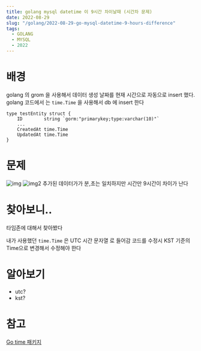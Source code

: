 ```yaml
---
title: golang mysql datetime 이 9시간 차이날때 (시간차 문제)
date: 2022-08-29
slug: "/golang/2022-08-29-go-mysql-datetime-9-hours-difference"
tags:
  - GOLANG
  - MYSQL
  - 2022
---
```

# 배경
golang 의 grom 을 사용해서 데이터 생성 날짜를 현재 시간으로 자동으로 insert 했다.
golang 코드에서 는  `time.Time` 을 사용해서 db 에 insert 한다

```
type testEntity struct {
	ID        string `gorm:"primarykey;type:varchar(10)"`
	...
	CreatedAt time.Time
	UpdatedAt time.Time
}
```
# 문제
![img](./datetime.jpg)
![img2](./datetime2.jpg)
추가된 데이터가가 분,초는 일치하지만 시간만 9시간이 차이가 난다

# 찾아보니..
타임존에 대해서 찾아봤다

내가 사용했던 `time.Time` 은  UTC 시간 문자열 로 들어감
코드를 수정시  KST 기준의 Time으로 변경해서 수정해야 한다


# 알아보기
* utc?
* kst?


# 참고
[Go time 패키지](https://jeonghwan-kim.github.io/dev/2019/01/14/go-time.html)